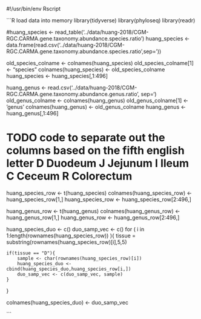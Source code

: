 #!/usr/bin/env Rscript

<!-- 
```r function for parsing silva taxonomy
library(phyloseq)
parse_tax_GTDBTK <- function(row){

    tax_list <- phyloseq::parse_taxonomy_qiime(row)
    old_col <- colnames(t(data.frame(tax_list)))
    tax_row <- t(data.frame(tax_list))
    tax_row[tax_row == ""] <- "Unidentified"
    old_col[1] <-"Kingdom"
    new_col <- old_col
    colnames(tax_row) <- new_col
    rownames(tax_row) <- ""
    return(tax_row)

}
``` -->

```R load data into memory
library(tidyverse)
library(phyloseq)
library(readr)


#huang_species <- read_table('../data/huang-2018/CGM-RGC.CARMA.gene.taxonomy.abundance.species.ratio')
huang_species <- data.frame(read.csv('../data/huang-2018/CGM-RGC.CARMA.gene.taxonomy.abundance.species.ratio',sep='\t'))

old_species_colname <- colnames(huang_species)
old_species_colname[1] <- "species"
colnames(huang_species) <- old_species_colname
huang_species <- huang_species[,1:496]

huang_genus <- read.csv('../data/huang-2018/CGM-RGC.CARMA.gene.taxonomy.abundance.genus.ratio', sep='\t')
old_genus_colname <- colnames(huang_genus)
old_genus_colname[1] <- 'genus'
colnames(huang_genus) <-  old_genus_colname
huang_genus <- huang_genus[,1:496]



# TODO code to separate out the columns based on the fifth english letter D	Duodeum J Jejunum I	Ileum C	Ceceum R Colorectum

huang_species_row <- t(huang_species)
colnames(huang_species_row) <- huang_species_row[1,]
huang_species_row <- huang_species_row[2:496,]

huang_genus_row <- t(huang_genus)
colnames(huang_genus_row) <- huang_genus_row[1,]
huang_genus_row <- huang_genus_row[2:496,]


huang_species_duo <- c()
duo_samp_vec <- c()
for ( i in 1:length(rownames(huang_species_row)) ){
    tissue = substring(rownames(huang_species_row)[i],5,5)
    
    if(tissue == "D"){
        sample <- char(rownames(huang_species_row)[i])
        huang_species_duo <- cbind(huang_species_duo,huang_species_row[i,])
        duo_samp_vec <- c(duo_samp_vec, sample)
    }
}

colnames(huang_species_duo) <- duo_samp_vec
    

```